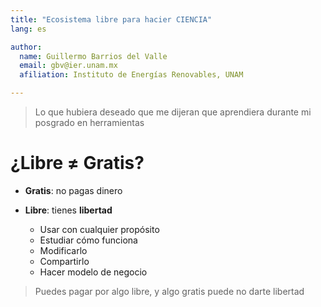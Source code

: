 ```yaml
---
title: "Ecosistema libre para hacier CIENCIA"
lang: es

author:
  name: Guillermo Barrios del Valle
  email: gbv@ier.unam.mx
  afiliation: Instituto de Energías Renovables, UNAM

---
```





> Lo  que hubiera deseado que me dijeran que aprendiera durante mi posgrado en herramientas
 
# ¿Libre ≠ Gratis?

* **Gratis**: no pagas dinero
* **Libre**: tienes **libertad**

  * Usar con cualquier propósito
  * Estudiar cómo funciona
  * Modificarlo
  * Compartirlo
  * Hacer modelo de negocio

> Puedes pagar por algo libre, y algo gratis puede no darte libertad



 
